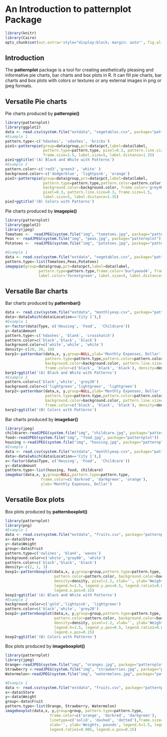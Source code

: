 <!--
%\VignetteEngine{knitr::docco_linear}
%\VignetteIndexEntry{An Introduction to the patternplot package}
-->

An Introduction to **patternplot** Package
===========================================


```{r setup, include=FALSE}
library(knitr)
library(Cairo)
opts_chunk$set(out.extra='style="display:block; margin: auto"', fig.align="center", dev='CairoPNG')
```


Introduction
------------

The **patternplot** package is a tool for creating aesthetically pleasing and informative pie charts,
bar charts and box plots in R. It can fill pie charts, bar charts and box plots with colors or textures
or any external images in png or jpeg formats. 

Versatile  Pie charts
----------------------------
Pie charts produced by **patternpie()**
```{r e1}
library(patternplot)
library(ggplot2)
data <- read.csv(system.file("extdata", "vegetables.csv", package="patternplot"))
#Example 1
pattern.type<-c('hdashes', 'vdashes', 'bricks')
pie1<-patternpie(group=data$group,pct=data$pct,label=data$label, 
                 pattern.type=pattern.type, pixel=0.3, pattern.line.size=0.2, 
                 frame.size=1.5, label.size=5, label.distance=1.35)
pie1+ggtitle('(A) Black and White with Patterns')
#Example 2
pattern.color<-c('red3','green3', 'white' )
background.color<-c('dodgerblue', 'lightpink', 'orange')
pie2<-patternpie(group=data$group,pct=data$pct,label=data$label, 
                 pattern.type=pattern.type,pattern.color=pattern.color,
                 background.color=background.color, frame.color='grey40',
                 pixel=0.3, pattern.line.size=0.3, frame.size=1.5, 
                 label.size=5, label.distance=1.35)
pie2+ggtitle('(B) Colors with Patterns')

```

Pie charts produced by **imagepie()**

```{r e2}
library(patternplot)
library(ggplot2)
library(jpeg)
Tomatoes <-  readJPEG(system.file("img", "tomatoes.jpg", package="patternplot"))
Peas <- readJPEG(system.file("img", "peas.jpg", package="patternplot"))
Potatoes <-  readJPEG(system.file("img", "potatoes.jpg", package="patternplot"))

#Example 1
data <- read.csv(system.file("extdata", "vegetables.csv", package="patternplot"))
pattern.type<-list(Tomatoes,Peas,Potatoes)
imagepie(group=data$group,pct=data$pct,label=data$label,
               pattern.type=pattern.type,frame.color='burlywood4', frame.size=0.8, 
               label.color='forestgreen', label.size=5, label.distance=1.3)
```


Versatile  Bar charts
----------------------------
Bar charts produced by **patternbar()**
```{r e3, fig.width=6, fig.height=6}
data <- read.csv(system.file("extdata", "monthlyexp.csv", package="patternplot"))
data<-data[which(data$Location=='City 1'),]
#Example 1
x<-factor(data$Type, c('Housing', 'Food',  'Childcare'))
y<-data$Amount
pattern.type<-c('hdashes', 'blank', 'crosshatch')
pattern.color=c('black','black', 'black')
background.color=c('white','white', 'white')
density<-c(20, 20, 10)
barp1<-patternbar(data,x, y,group=NULL,ylab='Monthly Expenses, Dollar', 
                  pattern.type=pattern.type,pattern.color=pattern.color, 
                  background.color=background.color, pattern.line.size=0.5,
                  frame.color=c('black', 'black', 'black'), density=density)
barp1+ggtitle('(A) Black and White with Patterns')
#Example 2
pattern.color=c('black','white', 'grey20')
background.color=c('lightgreen','lightgreen', 'lightgreen')
barp2<-patternbar(data,x, y,group=NULL,ylab='Monthly Expenses, Dollar', 
                  pattern.type=pattern.type,pattern.color=pattern.color, 
                  background.color=background.color, pattern.line.size=0.5,
                  frame.color=c('black', 'black', 'black'), density=density)
barp2+ggtitle('(B) Colors with Patterns')
```

Bar charts produced by **imagebar()**
```{r e4, fig.width=6, fig.height=6}
library(jpeg)
childcare<-readJPEG(system.file("img", "childcare.jpg", package="patternplot"))
food<-readJPEG(system.file("img", "food.jpg", package="patternplot"))
housing <-readJPEG(system.file("img", "housing.jpg", package="patternplot"))
#Example 1
data <- read.csv(system.file("extdata", "monthlyexp.csv", package="patternplot"))
data<-data[which(data$Location=='City 1'),]
x<-factor(data$Type, c('Housing', 'Food',  'Childcare'))
y<-data$Amount
pattern.type<-list(housing, food, childcare)
imagebar(data,x, y,group=NULL,pattern.type=pattern.type, 
                frame.color=c('darkred', 'darkgreen', 'orange'), 
                ylab='Monthly Expenses, Dollar')
```

Versatile  Box plots
----------------------------
Box plots produced by **patternboxplot()**
```{r e5}
library(patternplot)
library(png)
#Example 1
data <- read.csv(system.file("extdata", "fruits.csv", package="patternplot"))
x<-data$Store
y<-data$Weight
group<-data$Fruit
pattern.type=c('nwlines', 'blank', 'waves')
background.color=c('white','gray80', 'white')
pattern.color=c('black','black', 'black')
density<-c(2, 1, 3)
boxp1<-patternboxplot(data,x, y,group=group,pattern.type=pattern.type, 
                      pattern.color=pattern.color, background.color=background.color, 
                      density=density, pixel=1.2, xlab='', ylab='Weights, pounds', 
                      legend.h=1.5, legend.y.pos=0.5, legend.ratio1=0.005, 
                      legend.x.pos=0.15)
boxp1+ggtitle('(A) Black and White with Patterns')
#Example 2
background.color=c('gold','lightpink', 'lightgreen')
pattern.color=c('black','white', 'grey20')
boxp2<-patternboxplot(data,x, y,group=group,pattern.type=pattern.type, 
                      pattern.color=pattern.color, background.color=background.color, 
                      density=density, pixel=1.2, xlab='', ylab='Weights, pounds', 
                      legend.h=1.5, legend.y.pos=0.5, legend.ratio1=0.005, 
                      legend.x.pos=0.15)
boxp2+ggtitle('(B) Colors with Patterns')
```

Box plots produced by **imageboxplot()**
```{r e6}
library(patternplot)
library(jpeg)
Orange<-readJPEG(system.file("img", "oranges.jpg", package="patternplot"))
Strawberry <-readJPEG(system.file("img", "strawberries.jpg", package="patternplot"))
Watermelon<-readJPEG(system.file("img", "watermelons.jpg", package="patternplot"))

#Example 1
data <- read.csv(system.file("extdata", "fruits.csv", package="patternplot"))
x<-data$Store
y<-data$Weight
group<-data$Fruit
pattern.type<-list(Orange, Strawberry, Watermelon)
imageboxplot(data,x, y,group=group, pattern.type=pattern.type, 
                    frame.color=c('orange', 'darkred', 'darkgreen'), 
                    linetype=c('solid', 'dashed', 'dotted'),frame.size=0.8, 
                    xlab='', ylab='Weights, pounds', legend.h=1.5, legend.y.pos=0.5, 
                    legend.ratio1=0.005, legend.x.pos=0.15)
```
